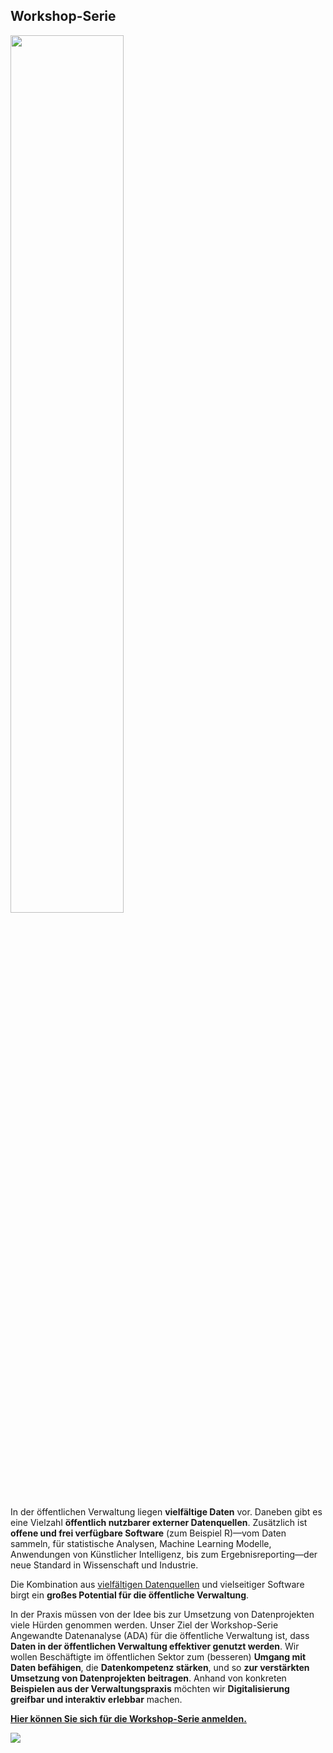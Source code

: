 ## Workshop-Serie {.unnumbered}
![](icons/Logo_BERD_Academy.png){width=60% fig-align="center" fig-alt="https://www.berd-nfdi.de/berd-academy/"}

In der öffentlichen Verwaltung liegen **vielfältige Daten** vor. Daneben gibt es eine Vielzahl **öffentlich nutzbarer externer Datenquellen**. Zusätzlich ist **offene und frei verfügbare Software** (zum Beispiel R)---vom Daten sammeln, für statistische Analysen, Machine Learning Modelle, Anwendungen von Künstlicher Intelligenz, bis zum Ergebnisreporting---der neue Standard in Wissenschaft und Industrie. 

Die Kombination aus [vielfältigen Datenquellen](https://bund.dev/apis) und vielseitiger Software birgt ein **großes Potential für die öffentliche Verwaltung**.  

In der Praxis müssen von der Idee bis zur Umsetzung von Datenprojekten viele Hürden genommen werden. Unser Ziel der Workshop-Serie Angewandte Datenanalyse (ADA) für die öffentliche Verwaltung ist, dass **Daten in der öffentlichen Verwaltung effektiver genutzt werden**. Wir wollen Beschäftigte im öffentlichen Sektor zum (besseren) **Umgang mit Daten befähigen**, die **Datenkompetenz stärken**, und so **zur verstärkten Umsetzung von Datenprojekten beitragen**. Anhand von konkreten **Beispielen aus der Verwaltungspraxis** möchten wir **Digitalisierung greifbar und interaktiv erlebbar** machen. 

[**Hier können Sie sich für die Workshop-Serie anmelden.**](https://pretix.eu/berd/adabayern-2023/)

![](icons/Logos.png) 
